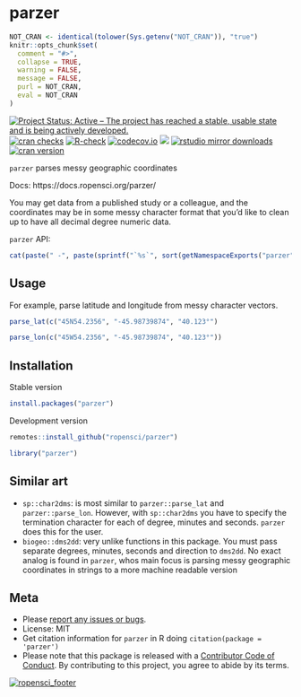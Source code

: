 parzer
======

```r
NOT_CRAN <- identical(tolower(Sys.getenv("NOT_CRAN")), "true")
knitr::opts_chunk$set(
  comment = "#>",
  collapse = TRUE,
  warning = FALSE,
  message = FALSE,
  purl = NOT_CRAN,
  eval = NOT_CRAN
)
```

[![Project Status: Active – The project has reached a stable, usable state and is being actively developed.](https://www.repostatus.org/badges/latest/active.svg)](https://www.repostatus.org/#active)
[![cran checks](https://cranchecks.info/badges/worst/parzer)](https://cranchecks.info/pkgs/parzer)
[![R-check](https://github.com/ropensci/parzer/workflows/R-check/badge.svg)](https://github.com/ropensci/parzer/actions/)
[![codecov.io](https://codecov.io/github/ropensci/parzer/coverage.svg?branch=master)](https://codecov.io/github/ropensci/parzer?branch=master)
[![](https://badges.ropensci.org/341_status.svg)](https://github.com/ropensci/software-review/issues/341)
[![rstudio mirror downloads](https://cranlogs.r-pkg.org/badges/parzer?color=C9A115)](https://github.com/r-hub/cranlogs.app)
[![cran version](https://www.r-pkg.org/badges/version/parzer)](https://cran.r-project.org/package=parzer)

`parzer` parses messy geographic coordinates

Docs: https://docs.ropensci.org/parzer/

You may get data from a published study or a colleague, and the coordinates
may be in some messy character format that you'd like to clean up to have 
all decimal degree numeric data.

`parzer` API:

```r
cat(paste(" -", paste(sprintf("`%s`", sort(getNamespaceExports("parzer"))), collapse = "\n - ")))
```

## Usage
For example, parse latitude and longitude from messy character vectors. 

```r
parse_lat(c("45N54.2356", "-45.98739874", "40.123°")
```

```r
parse_lon(c("45W54.2356", "-45.98739874", "40.123°"))
```

## Installation

Stable version

```r
install.packages("parzer")
```

Development version

```r
remotes::install_github("ropensci/parzer")
```

```r
library("parzer")
```


## Similar art

- `sp::char2dms`: is most similar to `parzer::parse_lat` and `parzer::parse_lon`. However,
with `sp::char2dms` you have to specify the termination character for each of degree,
minutes and seconds. `parzer` does this for the user.
- `biogeo::dms2dd`: very unlike functions in this package. You must pass separate degrees,
minutes, seconds and direction to `dms2dd`. No exact analog is found in `parzer`, whos
main focus is parsing messy geographic coordinates in strings to a more machine readable
version

## Meta

* Please [report any issues or bugs](https://github.com/ropensci/parzer/issues).
* License: MIT
* Get citation information for `parzer` in R doing `citation(package = 'parzer')`
* Please note that this package is released with a [Contributor Code of Conduct](https://ropensci.org/code-of-conduct/). By contributing to this project, you agree to abide by its terms.

[![ropensci_footer](https://ropensci.org/public_images/ropensci_footer.png)](https://ropensci.org)
